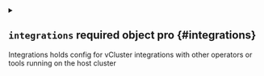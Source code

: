 
<details className="config-field" data-expandable="true">
<summary>

## `integrations` <span className="config-field-required" data-required="false">required</span> <span className="config-field-type">object</span> <span className="config-field-default"></span> <span className="config-field-enum"></span> <span data-pro="false" className="config-field-pro">pro</span> {#integrations}

Integrations holds config for vCluster integrations with other operators or tools running on the host cluster

</summary>




<details className="config-field" data-expandable="true">
<summary>

### `metricsServer` <span className="config-field-required" data-required="false">required</span> <span className="config-field-type">object</span> <span className="config-field-default"></span> <span className="config-field-enum"></span> <span data-pro="false" className="config-field-pro">pro</span> {#integrations-metricsServer}

MetricsServer reuses the metrics server from the host cluster within the vCluster.

</summary>




<details className="config-field" data-expandable="false" open>
<summary>

#### `enabled` <span className="config-field-required" data-required="false">required</span> <span className="config-field-type">boolean</span> <span className="config-field-default">false</span> <span className="config-field-enum"></span> <span data-pro="false" className="config-field-pro">pro</span> {#integrations-metricsServer-enabled}

Enabled signals the metrics server integration should be enabled.

</summary>



</details>



<details className="config-field" data-expandable="true">
<summary>

#### `apiService` <span className="config-field-required" data-required="false">required</span> <span className="config-field-type">object</span> <span className="config-field-default"></span> <span className="config-field-enum"></span> <span data-pro="false" className="config-field-pro">pro</span> {#integrations-metricsServer-apiService}

APIService holds information about where to find the metrics-server service. Defaults to metrics-server/kube-system.

</summary>




<details className="config-field" data-expandable="true">
<summary>

##### `service` <span className="config-field-required" data-required="false">required</span> <span className="config-field-type">object</span> <span className="config-field-default"></span> <span className="config-field-enum"></span> <span data-pro="false" className="config-field-pro">pro</span> {#integrations-metricsServer-apiService-service}

Service is a reference to the service for the API server.

</summary>




<details className="config-field" data-expandable="false" open>
<summary>

##### `name` <span className="config-field-required" data-required="false">required</span> <span className="config-field-type">string</span> <span className="config-field-default"></span> <span className="config-field-enum"></span> <span data-pro="false" className="config-field-pro">pro</span> {#integrations-metricsServer-apiService-service-name}

Name is the name of the host service of the apiservice.

</summary>



</details>



<details className="config-field" data-expandable="false" open>
<summary>

##### `namespace` <span className="config-field-required" data-required="false">required</span> <span className="config-field-type">string</span> <span className="config-field-default"></span> <span className="config-field-enum"></span> <span data-pro="false" className="config-field-pro">pro</span> {#integrations-metricsServer-apiService-service-namespace}

Namespace is the name of the host service of the apiservice.

</summary>



</details>



<details className="config-field" data-expandable="false" open>
<summary>

##### `port` <span className="config-field-required" data-required="false">required</span> <span className="config-field-type">integer</span> <span className="config-field-default"></span> <span className="config-field-enum"></span> <span data-pro="false" className="config-field-pro">pro</span> {#integrations-metricsServer-apiService-service-port}

Port is the target port on the host service to connect to.

</summary>



</details>


</details>


</details>



<details className="config-field" data-expandable="false" open>
<summary>

#### `nodes` <span className="config-field-required" data-required="false">required</span> <span className="config-field-type">boolean</span> <span className="config-field-default">true</span> <span className="config-field-enum"></span> <span data-pro="false" className="config-field-pro">pro</span> {#integrations-metricsServer-nodes}

Nodes defines if metrics-server nodes api should get proxied from host to virtual cluster.

</summary>



</details>



<details className="config-field" data-expandable="false" open>
<summary>

#### `pods` <span className="config-field-required" data-required="false">required</span> <span className="config-field-type">boolean</span> <span className="config-field-default">true</span> <span className="config-field-enum"></span> <span data-pro="false" className="config-field-pro">pro</span> {#integrations-metricsServer-pods}

Pods defines if metrics-server pods api should get proxied from host to virtual cluster.

</summary>



</details>


</details>



<details className="config-field" data-expandable="true">
<summary>

### `kubeVirt` <span className="config-field-required" data-required="false">required</span> <span className="config-field-type">object</span> <span className="config-field-default"></span> <span className="config-field-enum"></span> <span data-pro="false" className="config-field-pro">pro</span> {#integrations-kubeVirt}

KubeVirt reuses a host kubevirt and makes certain CRDs from it available inside the vCluster

</summary>




<details className="config-field" data-expandable="false" open>
<summary>

#### `enabled` <span className="config-field-required" data-required="false">required</span> <span className="config-field-type">boolean</span> <span className="config-field-default">false</span> <span className="config-field-enum"></span> <span data-pro="false" className="config-field-pro">pro</span> {#integrations-kubeVirt-enabled}

Enabled signals if the integration should be enabled

</summary>



</details>



<details className="config-field" data-expandable="true">
<summary>

#### `apiService` <span className="config-field-required" data-required="false">required</span> <span className="config-field-type">object</span> <span className="config-field-default"></span> <span className="config-field-enum"></span> <span data-pro="false" className="config-field-pro">pro</span> {#integrations-kubeVirt-apiService}

APIService holds information about where to find the virt-api service. Defaults to virt-api/kubevirt.

</summary>




<details className="config-field" data-expandable="true">
<summary>

##### `service` <span className="config-field-required" data-required="false">required</span> <span className="config-field-type">object</span> <span className="config-field-default"></span> <span className="config-field-enum"></span> <span data-pro="false" className="config-field-pro">pro</span> {#integrations-kubeVirt-apiService-service}

Service is a reference to the service for the API server.

</summary>




<details className="config-field" data-expandable="false" open>
<summary>

##### `name` <span className="config-field-required" data-required="false">required</span> <span className="config-field-type">string</span> <span className="config-field-default"></span> <span className="config-field-enum"></span> <span data-pro="false" className="config-field-pro">pro</span> {#integrations-kubeVirt-apiService-service-name}

Name is the name of the host service of the apiservice.

</summary>



</details>



<details className="config-field" data-expandable="false" open>
<summary>

##### `namespace` <span className="config-field-required" data-required="false">required</span> <span className="config-field-type">string</span> <span className="config-field-default"></span> <span className="config-field-enum"></span> <span data-pro="false" className="config-field-pro">pro</span> {#integrations-kubeVirt-apiService-service-namespace}

Namespace is the name of the host service of the apiservice.

</summary>



</details>



<details className="config-field" data-expandable="false" open>
<summary>

##### `port` <span className="config-field-required" data-required="false">required</span> <span className="config-field-type">integer</span> <span className="config-field-default"></span> <span className="config-field-enum"></span> <span data-pro="false" className="config-field-pro">pro</span> {#integrations-kubeVirt-apiService-service-port}

Port is the target port on the host service to connect to.

</summary>



</details>


</details>


</details>



<details className="config-field" data-expandable="true">
<summary>

#### `webhook` <span className="config-field-required" data-required="false">required</span> <span className="config-field-type">object</span> <span className="config-field-default"></span> <span className="config-field-enum"></span> <span data-pro="false" className="config-field-pro">pro</span> {#integrations-kubeVirt-webhook}

Webhook holds configuration for enabling the webhook within the vCluster

</summary>




<details className="config-field" data-expandable="false" open>
<summary>

##### `enabled` <span className="config-field-required" data-required="false">required</span> <span className="config-field-type">boolean</span> <span className="config-field-default">true</span> <span className="config-field-enum"></span> <span data-pro="false" className="config-field-pro">pro</span> {#integrations-kubeVirt-webhook-enabled}

Enabled defines if this option should be enabled.

</summary>



</details>


</details>



<details className="config-field" data-expandable="true">
<summary>

#### `sync` <span className="config-field-required" data-required="false">required</span> <span className="config-field-type">object</span> <span className="config-field-default"></span> <span className="config-field-enum"></span> <span data-pro="false" className="config-field-pro">pro</span> {#integrations-kubeVirt-sync}

Sync holds configuration on what resources to sync

</summary>




<details className="config-field" data-expandable="true">
<summary>

##### `dataVolumes` <span className="config-field-required" data-required="false">required</span> <span className="config-field-type">object</span> <span className="config-field-default"></span> <span className="config-field-enum"></span> <span data-pro="false" className="config-field-pro">pro</span> {#integrations-kubeVirt-sync-dataVolumes}

If DataVolumes should get synced

</summary>




<details className="config-field" data-expandable="false" open>
<summary>

##### `enabled` <span className="config-field-required" data-required="false">required</span> <span className="config-field-type">boolean</span> <span className="config-field-default">false</span> <span className="config-field-enum"></span> <span data-pro="false" className="config-field-pro">pro</span> {#integrations-kubeVirt-sync-dataVolumes-enabled}

Enabled defines if this option should be enabled.

</summary>



</details>


</details>



<details className="config-field" data-expandable="true">
<summary>

##### `virtualMachineInstanceMigrations` <span className="config-field-required" data-required="false">required</span> <span className="config-field-type">object</span> <span className="config-field-default"></span> <span className="config-field-enum"></span> <span data-pro="false" className="config-field-pro">pro</span> {#integrations-kubeVirt-sync-virtualMachineInstanceMigrations}

If VirtualMachineInstanceMigrations should get synced

</summary>




<details className="config-field" data-expandable="false" open>
<summary>

##### `enabled` <span className="config-field-required" data-required="false">required</span> <span className="config-field-type">boolean</span> <span className="config-field-default">true</span> <span className="config-field-enum"></span> <span data-pro="false" className="config-field-pro">pro</span> {#integrations-kubeVirt-sync-virtualMachineInstanceMigrations-enabled}

Enabled defines if this option should be enabled.

</summary>



</details>


</details>



<details className="config-field" data-expandable="true">
<summary>

##### `virtualMachineInstances` <span className="config-field-required" data-required="false">required</span> <span className="config-field-type">object</span> <span className="config-field-default"></span> <span className="config-field-enum"></span> <span data-pro="false" className="config-field-pro">pro</span> {#integrations-kubeVirt-sync-virtualMachineInstances}

If VirtualMachineInstances should get synced

</summary>




<details className="config-field" data-expandable="false" open>
<summary>

##### `enabled` <span className="config-field-required" data-required="false">required</span> <span className="config-field-type">boolean</span> <span className="config-field-default">true</span> <span className="config-field-enum"></span> <span data-pro="false" className="config-field-pro">pro</span> {#integrations-kubeVirt-sync-virtualMachineInstances-enabled}

Enabled defines if this option should be enabled.

</summary>



</details>


</details>



<details className="config-field" data-expandable="true">
<summary>

##### `virtualMachines` <span className="config-field-required" data-required="false">required</span> <span className="config-field-type">object</span> <span className="config-field-default"></span> <span className="config-field-enum"></span> <span data-pro="false" className="config-field-pro">pro</span> {#integrations-kubeVirt-sync-virtualMachines}

If VirtualMachines should get synced

</summary>




<details className="config-field" data-expandable="false" open>
<summary>

##### `enabled` <span className="config-field-required" data-required="false">required</span> <span className="config-field-type">boolean</span> <span className="config-field-default">true</span> <span className="config-field-enum"></span> <span data-pro="false" className="config-field-pro">pro</span> {#integrations-kubeVirt-sync-virtualMachines-enabled}

Enabled defines if this option should be enabled.

</summary>



</details>


</details>



<details className="config-field" data-expandable="true">
<summary>

##### `virtualMachineClones` <span className="config-field-required" data-required="false">required</span> <span className="config-field-type">object</span> <span className="config-field-default"></span> <span className="config-field-enum"></span> <span data-pro="false" className="config-field-pro">pro</span> {#integrations-kubeVirt-sync-virtualMachineClones}

If VirtualMachineClones should get synced

</summary>




<details className="config-field" data-expandable="false" open>
<summary>

##### `enabled` <span className="config-field-required" data-required="false">required</span> <span className="config-field-type">boolean</span> <span className="config-field-default">true</span> <span className="config-field-enum"></span> <span data-pro="false" className="config-field-pro">pro</span> {#integrations-kubeVirt-sync-virtualMachineClones-enabled}

Enabled defines if this option should be enabled.

</summary>



</details>


</details>



<details className="config-field" data-expandable="true">
<summary>

##### `virtualMachinePools` <span className="config-field-required" data-required="false">required</span> <span className="config-field-type">object</span> <span className="config-field-default"></span> <span className="config-field-enum"></span> <span data-pro="false" className="config-field-pro">pro</span> {#integrations-kubeVirt-sync-virtualMachinePools}

If VirtualMachinePools should get synced

</summary>




<details className="config-field" data-expandable="false" open>
<summary>

##### `enabled` <span className="config-field-required" data-required="false">required</span> <span className="config-field-type">boolean</span> <span className="config-field-default">true</span> <span className="config-field-enum"></span> <span data-pro="false" className="config-field-pro">pro</span> {#integrations-kubeVirt-sync-virtualMachinePools-enabled}

Enabled defines if this option should be enabled.

</summary>



</details>


</details>


</details>


</details>


</details>

